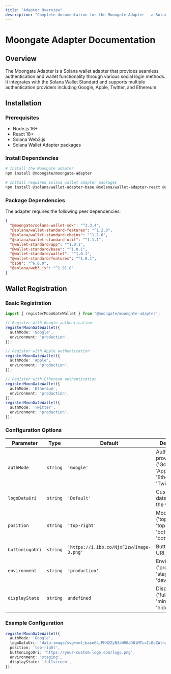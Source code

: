 ```yaml
---
title: "Adapter Overview"
description: "Complete documentation for the Moongate Adapter - a Solana wallet adapter with social login support"
---
```


# Moongate Adapter Documentation

## Overview

The Moongate Adapter is a Solana wallet adapter that provides seamless authentication and wallet functionality through various social login methods. It integrates with the Solana Wallet Standard and supports multiple authentication providers including Google, Apple, Twitter, and Ethereum.

## Installation

### Prerequisites

- Node.js 16+
- React 18+
- Solana Web3.js
- Solana Wallet Adapter packages

### Install Dependencies

```bash
# Install the Moongate adapter
npm install @moongate/moongate-adapter

# Install required Solana wallet adapter packages
npm install @solana/wallet-adapter-base @solana/wallet-adapter-react @solana/wallet-adapter-react-ui @solana/web3.js
```

### Package Dependencies

The adapter requires the following peer dependencies:

```json
{
  "@moongate/solana-wallet-sdk": "^3.3.4",
  "@solana/wallet-standard-features": "^1.2.0",
  "@solana/wallet-standard-chains": "^1.1.0",
  "@solana/wallet-standard-util": "^1.1.1",
  "@wallet-standard/app": "^1.0.1",
  "@wallet-standard/base": "^1.0.1",
  "@wallet-standard/wallet": "^1.0.1",
  "@wallet-standard/features": "^1.0.1",
  "bs58": "^6.0.0",
  "@solana/web3.js": "^1.91.8"
}
```

## Wallet Registration

### Basic Registration

```typescript
import { registerMoonGateWallet } from '@moongate/moongate-adapter';

// Register with Google authentication
registerMoonGateWallet({
  authMode: 'Google',
  environment: 'production',
});

// Register with Apple authentication
registerMoonGateWallet({
  authMode: 'Apple',
  environment: 'production',
});

// Register with Ethereum authentication
registerMoonGateWallet({
  authMode: 'Ethereum',
  environment: 'production',
});
registerMoonGateWallet({
  authMode: 'Twitter',
  environment: 'production',
});
```

### Configuration Options

| Parameter       | Type     | Default                                  | Description                                                             |
| --------------- | -------- | ---------------------------------------- | ----------------------------------------------------------------------- |
| `authMode`      | `string` | `'Google'`                               | Authentication provider ('Google', 'Apple', 'Ethereum', 'Twitter')      |
| `logoDataUri`   | `string` | `'Default'`                              | Custom logo data URI for the wallet                                     |
| `position`      | `string` | `'top-right'`                            | Modal position ('top-right', 'top-left', 'bottom-right', 'bottom-left') |
| `buttonLogoUri` | `string` | `'https://i.ibb.co/NjxF2zw/Image-3.png'` | Button logo URI                                                         |
| `environment`   | `string` | `'production'`                           | Environment ('production', 'staging', 'development')                    |
| `displayState`  | `string` | `undefined`                              | Display state ('fullscreen', 'minimized', 'hidden')                     |

### Example Configuration

```typescript
registerMoonGateWallet({
  authMode: 'Google',
  logoDataUri: 'data:image/svg+xml;base64,PHN2ZyB3aWR0aD0iMTcxIiBoZWlnaHQ9IjE3MyI...',
  position: 'top-right',
  buttonLogoUri: 'https://your-custom-logo.com/logo.png',
  environment: 'staging',
  displayState: 'fullscreen',
});
```
